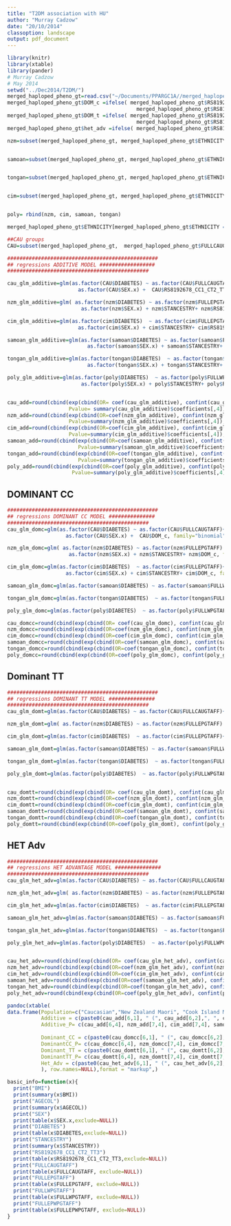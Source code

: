 ```yaml
---
title: "T2DM association with HU"
author: "Murray Cadzow"
date: "20/10/2014"
classoption: landscape
output: pdf_document
---
```



```r
library(knitr)
library(xtable)
library(pander)
# Murray Cadzow
# May 2014
setwd("../Dec2014/T2DM/")
merged_haploped_pheno_gt=read.csv("~/Documents/PPARGC1A//merged_haploped_pheno_gt.txt", header=TRUE, sep="\t")
merged_haploped_pheno_gt$DOM_c =ifelse( merged_haploped_pheno_gt$RS8192678_CC1_CT2_TT3 ==1 | 
                                          merged_haploped_pheno_gt$RS8192678_CC1_CT2_TT3 ==2 , 1, 0)
merged_haploped_pheno_gt$DOM_t =ifelse( merged_haploped_pheno_gt$RS8192678_CC1_CT2_TT3 ==3 | 
                                          merged_haploped_pheno_gt$RS8192678_CC1_CT2_TT3 ==2 , 1, 0)
merged_haploped_pheno_gt$het_adv =ifelse( merged_haploped_pheno_gt$RS8192678_CC1_CT2_TT3 ==2 , 1, 0)

nzm=subset(merged_haploped_pheno_gt, merged_haploped_pheno_gt$ETHNICITY=="1.0 NZ Maori" & (FULLEPGTAFF == 2 | SURICACID > 0.42))


samoan=subset(merged_haploped_pheno_gt, merged_haploped_pheno_gt$ETHNICITY=="1.0 Samoan" & (FULLWPGTAFF == 2 | SURICACID > 0.42))


tongan=subset(merged_haploped_pheno_gt, merged_haploped_pheno_gt$ETHNICITY=="1.0 Tongan" & (FULLWPGTAFF == 2 | SURICACID > 0.42))


cim=subset(merged_haploped_pheno_gt, merged_haploped_pheno_gt$ETHNICITY=="1.0 CI Maori" & (FULLEPGTAFF == 2 | SURICACID > 0.42))


poly= rbind(nzm, cim, samoan, tongan)

merged_haploped_pheno_gt$ETHNICITY[merged_haploped_pheno_gt$ETHNICITY == "1.0 Caucasain"] = "1.0 Caucasian"

##CAU groups
CAU=subset(merged_haploped_pheno_gt,  merged_haploped_pheno_gt$FULLCAUGTAFF==2 | SURICACID > 0.42)

```



```r

#################################################
## regressions ADDITIVE MODEL ##################
##############################################

cau_glm_additive=glm(as.factor(CAU$DIABETES) ~ as.factor(CAU$FULLCAUGTAFF)+CAU$BMI + CAU$AGECOL + 
                       as.factor(CAU$SEX.x) +  CAU$RS8192678_CC1_CT2_TT3, family="binomial")

nzm_glm_additive=glm( as.factor(nzm$DIABETES) ~ as.factor(nzm$FULLEPGTAFF) +nzm$BMI+ nzm$AGECOL + 
                        as.factor(nzm$SEX.x) + nzm$STANCESTRY+ nzm$RS8192678_CC1_CT2_TT3, family="binomial")

cim_glm_additive=glm(as.factor(cim$DIABETES)  ~ as.factor(cim$FULLEPGTAFF)+cim$BMI + cim$AGECOL + 
                       as.factor(cim$SEX.x) + cim$STANCESTRY+ cim$RS8192678_CC1_CT2_TT3, family="binomial")

samoan_glm_additive=glm(as.factor(samoan$DIABETES) ~ as.factor(samoan$FULLWPGTAFF) +samoan$BMI+ samoan$AGECOL + 
                          as.factor(samoan$SEX.x) + samoan$STANCESTRY+ samoan$RS8192678_CC1_CT2_TT3, family="binomial")

tongan_glm_additive=glm(as.factor(tongan$DIABETES)  ~ as.factor(tongan$FULLWPGTAFF)+ tongan$BMI+ tongan$AGECOL + 
                          as.factor(tongan$SEX.x) + tongan$STANCESTRY+ tongan$RS8192678_CC1_CT2_TT3, family="binomial")

poly_glm_additive=glm(as.factor(poly$DIABETES)  ~ as.factor(poly$FULLWPGTAFF)+ poly$BMI+ poly$AGECOL + 
                        as.factor(poly$SEX.x) + poly$STANCESTRY+ poly$RS8192678_CC1_CT2_TT3, family="binomial")


cau_add=round(cbind(exp(cbind(OR= coef(cau_glm_additive), confint(cau_glm_additive))),
                    Pvalue= summary(cau_glm_additive)$coefficients[,4]),3)
nzm_add=round(cbind(exp(cbind(OR=coef(nzm_glm_additive), confint(nzm_glm_additive))), 
                    Pvalue=summary(nzm_glm_additive)$coefficients[,4]), 3)
cim_add=round(cbind(exp(cbind(OR=coef(cim_glm_additive), confint(cim_glm_additive))), 
                    Pvalue=summary(cim_glm_additive)$coefficients[,4]), 3)
samoan_add=round(cbind(exp(cbind(OR=coef(samoan_glm_additive), confint(samoan_glm_additive))), 
                       Pvalue=summary(samoan_glm_additive)$coefficients[,4]),3)
tongan_add=round(cbind(exp(cbind(OR=coef(tongan_glm_additive), confint(tongan_glm_additive))), 
                       Pvalue=summary(tongan_glm_additive)$coefficients[,4]),3)
poly_add=round(cbind(exp(cbind(OR=coef(poly_glm_additive), confint(poly_glm_additive))), 
                     Pvalue=summary(poly_glm_additive)$coefficients[,4]),3)


```

## DOMINANT CC

```r

#################################################
## regressions DOMINANT CC MODEL ###############
##############################################
cau_glm_domc=glm(as.factor(CAU$DIABETES) ~ as.factor(CAU$FULLCAUGTAFF)+CAU$BMI + CAU$AGECOL + 
                   as.factor(CAU$SEX.x) +  CAU$DOM_c, family="binomial")

nzm_glm_domc=glm( as.factor(nzm$DIABETES) ~ as.factor(nzm$FULLEPGTAFF) +nzm$BMI+ nzm$AGECOL + 
                    as.factor(nzm$SEX.x) + nzm$STANCESTRY+ nzm$DOM_c, family="binomial")

cim_glm_domc=glm(as.factor(cim$DIABETES)  ~ as.factor(cim$FULLEPGTAFF)+cim$BMI + cim$AGECOL + 
                   as.factor(cim$SEX.x) + cim$STANCESTRY+ cim$DOM_c, family="binomial")

samoan_glm_domc=glm(as.factor(samoan$DIABETES) ~ as.factor(samoan$FULLWPGTAFF) +samoan$BMI+ samoan$AGECOL + as.factor(samoan$SEX.x) + samoan$STANCESTRY+ samoan$DOM_c, family="binomial")

tongan_glm_domc=glm(as.factor(tongan$DIABETES)  ~ as.factor(tongan$FULLWPGTAFF)+ tongan$BMI+ tongan$AGECOL + as.factor(tongan$SEX.x) + tongan$STANCESTRY+ tongan$DOM_c, family="binomial")

poly_glm_domc=glm(as.factor(poly$DIABETES)  ~ as.factor(poly$FULLWPGTAFF)+ poly$BMI+ poly$AGECOL + as.factor(poly$SEX.x) + poly$STANCESTRY+ poly$DOM_c, family="binomial")

cau_domcc=round(cbind(exp(cbind(OR= coef(cau_glm_domc), confint(cau_glm_domc))),Pvalue= summary(cau_glm_domc)$coefficients[,4]),3)
nzm_domcc=round(cbind(exp(cbind(OR=coef(nzm_glm_domc), confint(nzm_glm_domc))), Pvalue=summary(nzm_glm_domc)$coefficients[,4]), 3)
cim_domcc=round(cbind(exp(cbind(OR=coef(cim_glm_domc), confint(cim_glm_domc))), Pvalue=summary(cim_glm_domc)$coefficients[,4]), 3)
samoan_domcc=round(cbind(exp(cbind(OR=coef(samoan_glm_domc), confint(samoan_glm_domc))), Pvalue=summary(samoan_glm_domc)$coefficients[,4]),3)
tongan_domcc=round(cbind(exp(cbind(OR=coef(tongan_glm_domc), confint(tongan_glm_domc))), Pvalue=summary(tongan_glm_domc)$coefficients[,4]),3)
poly_domcc=round(cbind(exp(cbind(OR=coef(poly_glm_domc), confint(poly_glm_domc))), Pvalue=summary(poly_glm_domc)$coefficients[,4]),3)

```

## Dominant TT

```r

#################################################
## regressions DOMINANT TT MODEL ###############
##############################################
cau_glm_domt=glm(as.factor(CAU$DIABETES) ~ as.factor(CAU$FULLCAUGTAFF)+CAU$BMI + CAU$AGECOL + as.factor(CAU$SEX.x) +  CAU$DOM_t, family="binomial")

nzm_glm_domt=glm( as.factor(nzm$DIABETES) ~ as.factor(nzm$FULLEPGTAFF) +nzm$BMI+ nzm$AGECOL + as.factor(nzm$SEX.x) + nzm$STANCESTRY+ nzm$DOM_t, family="binomial")

cim_glm_domt=glm(as.factor(cim$DIABETES)  ~ as.factor(cim$FULLEPGTAFF)+cim$BMI + cim$AGECOL + as.factor(cim$SEX.x) + cim$STANCESTRY+ cim$DOM_t, family="binomial")

samoan_glm_domt=glm(as.factor(samoan$DIABETES) ~ as.factor(samoan$FULLWPGTAFF) +samoan$BMI+ samoan$AGECOL + as.factor(samoan$SEX.x) + samoan$STANCESTRY+ samoan$DOM_t, family="binomial")

tongan_glm_domt=glm(as.factor(tongan$DIABETES)  ~ as.factor(tongan$FULLWPGTAFF)+ tongan$BMI+ tongan$AGECOL + as.factor(tongan$SEX.x) + tongan$STANCESTRY+ tongan$DOM_t, family="binomial")

poly_glm_domt=glm(as.factor(poly$DIABETES)  ~ as.factor(poly$FULLWPGTAFF)+ poly$BMI+ poly$AGECOL + as.factor(poly$SEX.x) + poly$STANCESTRY+ poly$DOM_t, family="binomial")


cau_domtt=round(cbind(exp(cbind(OR= coef(cau_glm_domt), confint(cau_glm_domt))),Pvalue= summary(cau_glm_domt)$coefficients[,4]),3)
nzm_domtt=round(cbind(exp(cbind(OR=coef(nzm_glm_domt), confint(nzm_glm_domt))), Pvalue=summary(nzm_glm_domt)$coefficients[,4]), 3)
cim_domtt=round(cbind(exp(cbind(OR=coef(cim_glm_domt), confint(cim_glm_domt))), Pvalue=summary(cim_glm_domt)$coefficients[,4]), 3)
samoan_domtt=round(cbind(exp(cbind(OR=coef(samoan_glm_domt), confint(samoan_glm_domt))), Pvalue=summary(samoan_glm_domt)$coefficients[,4]),3)
tongan_domtt=round(cbind(exp(cbind(OR=coef(tongan_glm_domt), confint(tongan_glm_domt))), Pvalue=summary(tongan_glm_domt)$coefficients[,4]),3)
poly_domtt=round(cbind(exp(cbind(OR=coef(poly_glm_domt), confint(poly_glm_domt))), Pvalue=summary(poly_glm_domt)$coefficients[,4]),3)
```

## HET Adv

```r
#################################################
## regressions HET ADVANTAGE MODEL ###############
##############################################
cau_glm_het_adv=glm(as.factor(CAU$DIABETES) ~ as.factor(CAU$FULLCAUGTAFF)+CAU$BMI + CAU$AGECOL + as.factor(CAU$SEX.x) +  CAU$het_adv, family="binomial")

nzm_glm_het_adv=glm( as.factor(nzm$DIABETES) ~ as.factor(nzm$FULLEPGTAFF) +nzm$BMI+ nzm$AGECOL + as.factor(nzm$SEX.x) + nzm$STANCESTRY+ nzm$het_adv, family="binomial")

cim_glm_het_adv=glm(as.factor(cim$DIABETES)  ~ as.factor(cim$FULLEPGTAFF)+cim$BMI + cim$AGECOL + as.factor(cim$SEX.x) + cim$STANCESTRY+ cim$het_adv, family="binomial")

samoan_glm_het_adv=glm(as.factor(samoan$DIABETES) ~ as.factor(samoan$FULLWPGTAFF) +samoan$BMI+ samoan$AGECOL + as.factor(samoan$SEX.x) + samoan$STANCESTRY+ samoan$het_adv, family="binomial")

tongan_glm_het_adv=glm(as.factor(tongan$DIABETES)  ~ as.factor(tongan$FULLWPGTAFF)+ tongan$BMI+ tongan$AGECOL + as.factor(tongan$SEX.x) + tongan$STANCESTRY+ tongan$het_adv, family="binomial")

poly_glm_het_adv=glm(as.factor(poly$DIABETES)  ~ as.factor(poly$FULLWPGTAFF)+ poly$BMI+ poly$AGECOL + as.factor(poly$SEX.x) + poly$STANCESTRY+ poly$het_adv, family="binomial")


cau_het_adv=round(cbind(exp(cbind(OR= coef(cau_glm_het_adv), confint(cau_glm_het_adv))),Pvalue= summary(cau_glm_het_adv)$coefficients[,4]),3)
nzm_het_adv=round(cbind(exp(cbind(OR=coef(nzm_glm_het_adv), confint(nzm_glm_het_adv))), Pvalue=summary(nzm_glm_het_adv)$coefficients[,4]), 3)
cim_het_adv=round(cbind(exp(cbind(OR=coef(cim_glm_het_adv), confint(cim_glm_het_adv))), Pvalue=summary(cim_glm_het_adv)$coefficients[,4]), 3)
samoan_het_adv=round(cbind(exp(cbind(OR=coef(samoan_glm_het_adv), confint(samoan_glm_het_adv))), Pvalue=summary(samoan_glm_het_adv)$coefficients[,4]),3)
tongan_het_adv=round(cbind(exp(cbind(OR=coef(tongan_glm_het_adv), confint(tongan_glm_het_adv))), Pvalue=summary(tongan_glm_het_adv)$coefficients[,4]),3)
poly_het_adv=round(cbind(exp(cbind(OR=coef(poly_glm_het_adv), confint(poly_glm_het_adv))), Pvalue=summary(poly_glm_het_adv)$coefficients[,4]),3)

```

```r
pandoc(xtable(
data.frame(Population=c("Caucasian","New Zealand Maori", "Cook Island Maori", "Samoan", "Tongan", "Combined Polynesian"), 
           Additive = c(paste0(cau_add[6,1], " (", cau_add[6,2],", ", cau_add[6,3], ")"), paste0(nzm_add[7,1], " (", nzm_add[7,2],", ", nzm_add[7,3], ")"), paste0(cim_add[7,1], " (", cim_add[7,2],", ", cim_add[7,3], ")"), paste0(samoan_add[7,1], " (", samoan_add[7,2],", ", samoan_add[7,3], ")") , paste0(tongan_add[7,1], " (", tongan_add[7,2],", ", tongan_add[7,3], ")"), paste0(poly_add[7,1], " (", poly_add[7,2],", ", poly_add[7,3], ")") ), 
           Additive_P= c(cau_add[6,4], nzm_add[7,4], cim_add[7,4], samoan_add[7,4], tongan_add[7,4], poly_add[7,4]), 
           
           Dominant_CC = c(paste0(cau_domcc[6,1], " (", cau_domcc[6,2],", ", cau_domcc[6,3], ")"), paste0(nzm_domcc[7,1], " (", nzm_domcc[7,2],", ", nzm_domcc[7,3], ")"), paste0(cim_domcc[7,1], " (", cim_domcc[7,2],", ", cim_domcc[7,3], ")"), paste0(samoan_domcc[7,1], " (", samoan_domcc[7,2],", ", samoan_domcc[7,3], ")") , paste0(tongan_domcc[7,1], " (", tongan_domcc[7,2],", ", tongan_domcc[7,3], ")") ,paste0(poly_domcc[7,1], " (", poly_domcc[7,2],", ", poly_domcc[7,3], ")")), 
           DominantCC_P= c(cau_domcc[6,4], nzm_domcc[7,4], cim_domcc[7,4], samoan_domcc[7,4], tongan_domcc[7,4], poly_domcc[7,4]), 
           Dominant_TT = c(paste0(cau_domtt[6,1], " (", cau_domtt[6,2],", ", cau_domtt[6,3], ")"), paste0(nzm_domtt[7,1], " (", nzm_domtt[7,2],", ", nzm_domtt[7,3], ")"), paste0(cim_domtt[7,1], " (", cim_domtt[7,2],", ", cim_domtt[7,3], ")"), paste0(samoan_domtt[7,1], " (", samoan_domtt[7,2],", ", samoan_domtt[7,3], ")") , paste0(tongan_domtt[7,1], " (", tongan_domtt[7,2],", ", tongan_domtt[7,3], ")"), paste0(poly_domtt[7,1], " (", poly_domtt[7,2],", ", poly_domtt[7,3], ")") ), 
           DominantTT_P= c(cau_domtt[6,4], nzm_domtt[7,4], cim_domtt[7,4], samoan_domtt[7,4], tongan_domtt[7,4], poly_domtt[7,4]), 
           Het_Adv = c(paste0(cau_het_adv[6,1], " (", cau_het_adv[6,2],", ", cau_het_adv[6,3], ")"), paste0(nzm_het_adv[7,1], " (", nzm_het_adv[7,2],", ", nzm_het_adv[7,3], ")"), paste0(cim_het_adv[7,1], " (", cim_het_adv[7,2],", ", cim_het_adv[7,3], ")"), paste0(samoan_het_adv[7,1], " (", samoan_het_adv[7,2],", ", samoan_het_adv[7,3], ")") , paste0(tongan_het_adv[7,1], " (", tongan_het_adv[7,2],", ", tongan_het_adv[7,3], ")"), paste0(poly_het_adv[7,1], " (", poly_het_adv[7,2],", ", poly_het_adv[7,3], ")") ), Het_Adv_P= c(cau_het_adv[6,4], nzm_het_adv[7,4], cim_het_adv[7,4], samoan_het_adv[7,4], tongan_het_adv[7,4], poly_het_adv[7,4])
           ), row.names=NULL),format = "markup",)

```


```r
basic_info=function(x){
  print("BMI")
  print(summary(x$BMI))
  print("AGECOL")
  print(summary(x$AGECOL))
  print("SEX")
  print(table(x$SEX.x,exclude=NULL))
  print("DIABETES")
  print(table(x$DIABETES,exclude=NULL))
  print("STANCESTRY")
  print(summary(x$STANCESTRY))
  print("RS8192678_CC1_CT2_TT3")
  print(table(x$RS8192678_CC1_CT2_TT3,exclude=NULL))
  print("FULLCAUGTAFF")
  print(table(x$FULLCAUGTAFF, exclude=NULL))
  print("FULLEPGTAFF")
  print(table(x$FULLEPGTAFF, exclude=NULL))
  print("FULLWPGTAFF")
  print(table(x$FULLWPGTAFF, exclude=NULL))
  print("FULLEPWPGTAFF")
  print(table(x$FULLEPWPGTAFF, exclude=NULL))
}

```